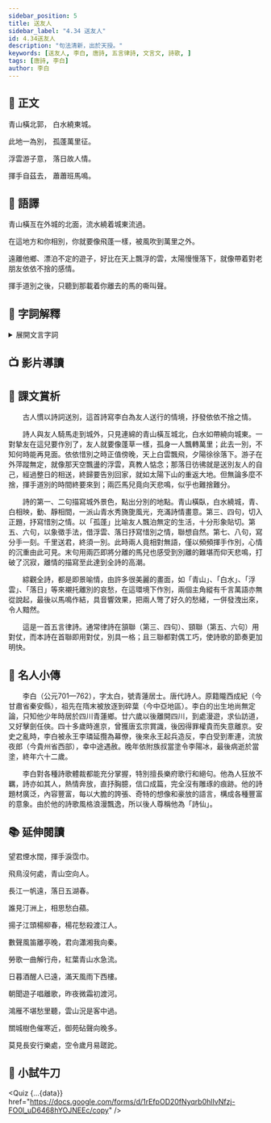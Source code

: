 ```yaml
---
sidebar_position: 5
title: 送友人
sidebar_label: "4.34 送友人"
id: 4.34送友人
description: "句法清新，出於天授。"
keywords: [送友人, 李白, 唐詩, 五言律詩, 文言文, 詩歌, ]
tags: [唐詩, 李白]
author: 李白
---
```


## 📖 正文

<div className="main poetry">

<p>
  <span>青山<Annotate title="橫卧，由此端伸延到彼端。">橫</Annotate>北<Annotate title="外城，古人在城的外圍加築的一道城牆。">郭</Annotate>，</span>
  <span><Annotate title="在陽光的照射下，河水像潔白的布帛。">白水</Annotate>繞東城。</span>
</p>

<p>
  <span>此地一<Annotate title="作別。">為別</Annotate>，</span>
  <span><Annotate title="蓬草，隨風飄轉，比喻將孤身遠行的友人。">孤蓬</Annotate>萬里<Annotate title="遠行。">征</Annotate>。</span>
</p>

<p>
  <span><Annotate title="飄浮無定的白雲。">浮雲</Annotate><Annotate title="「游」通「遊」。離家遠遊的人。">游子</Annotate><Annotate title="心情。">意</Annotate>，</span>
  <span>落日<Annotate title="指詩人與友人惜別之情。故人：舊友，此指詩人自己。">故人情</Annotate>。</span>
</p>

<p>
  <span>揮手自<Annotate title="此。">茲</Annotate>去，</span>
  <span><Annotate title="馬鳴聲。">蕭蕭</Annotate><Annotate title="離群的馬。許慎《說文解字．一篇上．玨部》：「班，分瑞玉。从玨刀。」引申為離別之意。">班馬</Annotate>鳴。</span>
</p>

</div>

## 📝 語譯

<div className="translation poetry">

青山橫亙在外城的北面，流水繞着城東流過。

在這地方和你相別，你就要像飛蓬一樣，被風吹到萬里之外。

遠離他鄉、漂泊不定的遊子，好比在天上飄浮的雲，太陽慢慢落下，就像帶着對老朋友依依不捨的感情。

揮手道別之後，只聽到那載着你離去的馬的嘶叫聲。

</div>

## 💬 字詞解釋

<details>
  <summary>展開文言字詞</summary>

1. 橫：橫卧，由此端伸延到彼端。

2. 郭：外城，古人在城的外圍加築的一道城牆。

3. 白水：在陽光的照射下，河水像潔白的布帛。

4. 為別：作別。

5. 孤蓬：蓬草，隨風飄轉，比喻將孤身遠行的友人。

6. 征：遠行。

7. 浮雲：飄浮無定的白雲。

8. 游子：「游」通「遊」。離家遠遊的人。

9. 意：心情。

10. 故人情：指詩人與友人惜別之情。故人：舊友，此指詩人自己。

11. 茲：此。

12. 蕭蕭班馬鳴：兩匹即將分道揚鑣的馬昂首嘶鳴。語出《詩經．小雅．車攻》：「蕭蕭馬鳴，悠悠旆旌。」蕭蕭：馬鳴聲。班馬：離群的馬。許慎《說文解字．一篇上．玨部》：「班，分瑞玉。从玨刀。」引申為離別之意。

>![班](/img/S1/4.34送友人/班.jpg)

</details>

## 📺 影片導讀

<Tabs>
  <TabItem value="作者介紹" default>
    <Youtube id="4Vl7tw5CDeU" />
  </TabItem>
  <TabItem value="方鏡熹老師講解">
    <Youtube id="noiuVSvs8Xg" />
  </TabItem>
</Tabs>

## 🌈 課文賞析

　　古人慣以詩詞送別，這首詩寫李白為友人送行的情境，抒發依依不捨之情。

　　詩人與友人騎馬走到城外，只見連綿的青山橫亙城北，白水如帶繞向城東。一對摯友在這兒要作別了，友人就要像蓬草一樣，孤身一人飄轉萬里；此去一別，不知何時能再見面。依依惜別之時正值傍晚，天上白雲飄飛，夕陽徐徐落下。游子在外萍蹤無定，就像那天空飄盪的浮雲，真教人惦念；那落日彷彿就是送別友人的自己，經過整日的相送，終歸要告別回家，就如太陽下山的重返大地。但無論多麼不捨，揮手道別的時間終要來到；兩匹馬兒竟向天悲鳴，似乎也難捨難分。

　　詩的第一、二句描寫城外景色，點出分別的地點。青山橫臥，白水繞城，青、白相映，動、靜相間，一派山青水秀旖旎風光，充滿詩情畫意。第三、四句，切入正題，抒寫惜別之情。以「孤蓬」比喻友人飄泊無定的生活，十分形象貼切。第五、六句，以象徵手法，借浮雲、落日抒寫惜別之情，聯想自然。第七、八句，寫分手一刻。千里送君，終須一別。此時兩人竟相對無語，僅以頻頻揮手作別，心情的沉重由此可見。末句用兩匹即將分離的馬兒也感受到別離的難堪而仰天悲鳴，打破了沉寂，離情的描寫至此達到全詩的高潮。

　　綜觀全詩，都是即景喻情，由許多很美麗的畫面，如「青山」、「白水」、「浮雲」、「落日」等來襯托離別的哀愁，在這環境下作別，兩個主角縱有千言萬語亦無從說起，最後以馬鳴作結，具音響效果，把兩人彆了好久的愁緒，一併發洩出來，令人黯然。

　　這是一首五言律詩。通常律詩在頷聯（第三、四句）、頸聯（第五、六句）用對仗，而本詩在首聯即用對仗，別具一格；且三聯都對偶工巧，使詩歌的節奏更加明快。

## 🦹 名人小傳

　　李白（公元701—762），字太白，號青蓮居士。唐代詩人。原籍隴西成紀（今甘肅省秦安縣），祖先在隋末被放逐到碎葉（今中亞地區）。李白的出生地尚無定論，只知他少年時居於四川青蓮鄉。廿六歲以後離開四川，到處漫遊，求仙訪道，又好擊劍任俠。四十多歲時進京，曾獲唐玄宗賞識，後因得罪權貴而失意離京。安史之亂時，李白被永王李璘延攬為幕僚，後來永王起兵造反，李白受到牽連，流放夜郎（今貴州省西部），幸中途遇赦。晚年依附族叔當塗令李陽冰，最後病逝於當塗，終年六十二歲。

　　李白對各種詩歌體裁都能充分掌握，特別擅長樂府歌行和絕句。他為人狂放不羈，詩亦如其人，熱情奔放，直抒胸臆，信口成篇，完全沒有雕琢的痕跡。他的詩題材廣泛，內容豐富，每以大膽的誇張、奇特的想像和豪放的語言，構成各種豐富的意象。由於他的詩歌風格浪漫飄逸，所以後人尊稱他為「詩仙」。

## 📚 延伸閱讀

<Author name="劉長卿" dynasty="唐" source="〈餞別王十一南遊〉" />

<div className="read-around poetry">

望君煙水闊，揮手淚霑巾。

飛鳥沒何處，青山空向人。

長江一帆遠，落日五湖春。

誰見汀洲上，相思愁白蘋。

</div>

<Author name="鄭谷" dynasty="唐" source="〈淮上與友人別〉" />

<div className="read-around poetry">

揚子江頭楊柳春，楊花愁殺渡江人。

數聲風笛離亭晚，君向瀟湘我向秦。

</div>

<Author name="許渾" dynasty="唐" source="〈謝亭送別〉" />

<div className="read-around poetry">

勞歌一曲解行舟，紅葉青山水急流。

日暮酒醒人已遠，滿天風雨下西樓。

</div>

<Author name="李頎" dynasty="唐" source="〈送魏萬之京〉" />

<div className="read-around poetry">

朝聞遊子唱離歌，昨夜微霜初渡河。

鴻雁不堪愁里聽，雲山況是客中過。

關城樹色催寒近，御苑砧聲向晚多。

莫見長安行樂處，空令歲月易蹉跎。

</div>

## 🚀 小試牛刀


<Quiz {...{data}} href="https://docs.google.com/forms/d/1rEfpOD20fNyqrb0hlIvNfzj-FO0l_uD6468hYOJNEEc/copy" />